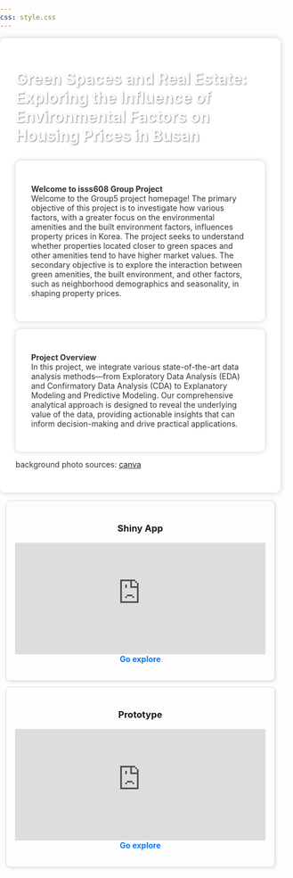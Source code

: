 ```yaml
---
css: style.css
---
```


```{=html}
<style>
.page-title {
  color: white; 
  text-shadow: 1px 1px 2px rgba(0, 0, 0, 0.5);  
  margin-top: 0; 
}

body {
  background-image: url('background.png');
  background-size: cover; 
  background-repeat: no-repeat;
  background-position: center;
  background-attachment: fixed; 
  margin: 0;
  padding: 0;
  min-height: 100vh;
}

.text-block {
  background-color: rgba(255, 255, 255, 0.9); 
  padding: 2em;
  max-width: 800px;
  margin: 1em auto; /* 置中並保持邊距 */
  border-radius: 10px;
  box-shadow: 0 0 10px rgba(0, 0, 0, 0.2);
  color: #333; /* 深灰色文字 */
  text-shadow: 1px 1px 2px rgba(255, 255, 255, 0.8); 
}

.card {
  border: 1px solid #ddd;
  border-radius: 8px;
  padding: 16px;

  box-shadow: 2px 2px 5px rgba(0,0,0,0.1);
  text-align: center;
  margin: 10px;
}
.card iframe {
  width: 100%; /* iframe 寬度與卡片內部一致 */
  height: 200px; /* 固定高度，可根據需求調整 */
  border: none; /* 移除 iframe 邊框 */
}
.card a {
  text-decoration: none;
  color: #007BFF;
  font-weight: bold;
}
.card a:hover {
  color: #0056b3;
}

.card-container {
  display: flex; /* 使用 Flexbox 並排 */
  gap: 20px; /* 卡片之間的間距 */
  justify-content: center; /* 水平居中對齊 */
}

@media (max-width: 768px) {
  body {
    background-size: cover; 
  }
  
  .text-block {
    margin: 0.5em; 
    padding: 1em; 
    max-width: 100%; 
  }
}

@media (max-width: 600px) {
  .card-container {
    flex-direction: column;
    align-items: center;
  }
}
</style>
```

::::: text-block
<h1 class="page-title">

Green Spaces and Real Estate: Exploring the Influence of Environmental Factors on Housing Prices in Busan

</h1>

::: text-block
**Welcome to isss608 Group Project**\
Welcome to the Group5 project homepage! The primary objective of this project is to investigate how various factors, with a greater focus on the environmental amenities and the built environment factors, influences property prices in Korea. The project seeks to understand whether properties located closer to green spaces and other amenities tend to have higher market values. The secondary objective is to explore the interaction between green amenities, the built environment, and other factors, such as neighborhood demographics and seasonality, in shaping property prices.
:::

::: text-block
**Project Overview**\
In this project, we integrate various state-of-the-art data analysis methods—from Exploratory Data Analysis (EDA) and Confirmatory Data Analysis (CDA) to Explanatory Modeling and Predictive Modeling. Our comprehensive analytical approach is designed to reveal the underlying value of the data, providing actionable insights that can inform decision-making and drive practical applications.
:::

background photo sources: [canva](https://www.canva.com/zh_tw/)
:::::



<div class="card">
  <h3>Shiny App</h3>
  <iframe src="https://isss608trista.shinyapps.io/Shiny_app/" width="300" height="200" frameborder="0"></iframe>
  <br>
  <a href="https://isss608trista.shinyapps.io/Shiny_app/">Go explore</a>
</div>

<div class="card">
  <h3>Prototype</h3>
  <iframe src="https://isss608group5.netlify.app/prototype/eda/take-home_ex03" width="300" height="200" frameborder="0"></iframe>
  <br>
  <a href="https://isss608group5.netlify.app/prototype/eda/take-home_ex03">Go explore</a>
</div>


